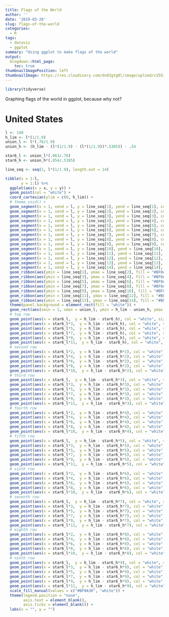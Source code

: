 ```yaml
---
title: Flags of the World
author: ''
date: '2019-03-28'
slug: flags-of-the-world
categories:
  - R
tags:
  - dataviz
  - ggplot
summary: "Using ggplot to make flags of the world"
output:
  blogdown::html_page:
    toc: true
thumbnailImagePosition: left
thumbnailImage: https://res.cloudinary.com/dn83gtg0l/image/upload/v1553842477/national-flags.jpg
---
```


```r
library(tidyverse)
```

Graphing flags of the world in ggplot, because why not?  

# United States 

```r
l <- 140
h_lim <- l*(1/1.9)
union_l <- l*(.76/1.9)
union_h <- (h_lim - (l*(1/1.9) - (l*(1/1.9))*.5385)) - .54

star6_l <- union_l*(.063/.76)
star6_h <- union_h*(.054/.5385) 

line_seq <- seq(1, l*(1/1.9), length.out = 14)

tibble(x = 1:l, 
       y = 1:l) %>%
  ggplot(aes(x = x, y = y)) + 
  geom_point(col = "white") + 
  coord_cartesian(ylim = c(0, h_lim)) + 
  # theme_void() + 
  geom_segment(x = 1, xend = l, y = line_seq[1], yend = line_seq[1], col = 'white') +
  geom_segment(x = 1, xend = l, y = line_seq[2], yend = line_seq[2], col = 'white') + 
  geom_segment(x = 1, xend = l, y = line_seq[3], yend = line_seq[3], col = 'white') +
  geom_segment(x = 1, xend = l, y = line_seq[4], yend = line_seq[4], col = 'white') +
  geom_segment(x = 1, xend = l, y = line_seq[5], yend = line_seq[5], col = 'white') +
  geom_segment(x = 1, xend = l, y = line_seq[6], yend = line_seq[6], col = 'white') +
  geom_segment(x = 1, xend = l, y = line_seq[7], yend = line_seq[7], col = 'white') +
  geom_segment(x = 1, xend = l, y = line_seq[8], yend = line_seq[8], col = 'white') +
  geom_segment(x = 1, xend = l, y = line_seq[9], yend = line_seq[9], col = 'white') +
  geom_segment(x = 1, xend = l, y = line_seq[10], yend = line_seq[10], col = 'white') +
  geom_segment(x = 1, xend = l, y = line_seq[11], yend = line_seq[11], col = 'white') +
  geom_segment(x = 1, xend = l, y = line_seq[12], yend = line_seq[12], col = 'white') +
  geom_segment(x = 1, xend = l, y = line_seq[13], yend = line_seq[13], col = 'white') +
  geom_segment(x = 1, xend = l, y = line_seq[14], yend = line_seq[14], col = 'white') +
  geom_ribbon(aes(ymin = line_seq[1], ymax = line_seq[2], fill = "#BF0A30")) +
  geom_ribbon(aes(ymin = line_seq[3], ymax = line_seq[4], fill = "#BF0A30")) +
  geom_ribbon(aes(ymin = line_seq[5], ymax = line_seq[6], fill = "#BF0A30")) +
  geom_ribbon(aes(ymin = line_seq[7], ymax = line_seq[8], fill = "#BF0A30")) +
  geom_ribbon(aes(ymin = line_seq[9], ymax = line_seq[10], fill = "#BF0A30")) +
  geom_ribbon(aes(ymin = line_seq[11], ymax = line_seq[12], fill = "#BF0A30")) +
  geom_ribbon(aes(ymin = line_seq[13], ymax = line_seq[14], fill = "#BF0A30")) +
  theme(panel.background = element_rect(fill = "white")) +
  geom_rect(aes(xmin = 1, xmax = union_l, ymin = h_lim - union_h, ymax = h_lim), fill = "#002868") +
  # top row
  geom_point(aes(x = star6_l,  y = h_lim - star6_h), col = "white", size = 3) +
  geom_point(aes(x = star6_l*3,  y = h_lim - star6_h), col = "white", size = 3) +
  geom_point(aes(x = star6_l*5,  y = h_lim - star6_h), col = "white", size = 3) +
  geom_point(aes(x = star6_l*7,  y = h_lim - star6_h), col = "white", size = 3) +
  geom_point(aes(x = star6_l*9,  y = h_lim - star6_h), col = "white", size = 3) +
  geom_point(aes(x = star6_l*11,  y = h_lim - star6_h), col = "white", size = 3) +
  # second row
  geom_point(aes(x = star6_l*2,  y = h_lim - star6_h*2), col = "white", size = 3) +
  geom_point(aes(x = star6_l*4,  y = h_lim - star6_h*2), col = "white", size = 3) +
  geom_point(aes(x = star6_l*6,  y = h_lim - star6_h*2), col = "white", size = 3) +
  geom_point(aes(x = star6_l*8,  y = h_lim - star6_h*2), col = "white", size = 3) +
  geom_point(aes(x = star6_l*10,  y = h_lim - star6_h*2), col = "white", size = 3) +
  # third row
  geom_point(aes(x = star6_l,  y = h_lim - star6_h*3), col = "white", size = 3) +
  geom_point(aes(x = star6_l*3,  y = h_lim - star6_h*3), col = "white", size = 3) +
  geom_point(aes(x = star6_l*5,  y = h_lim - star6_h*3), col = "white", size = 3) +
  geom_point(aes(x = star6_l*7,  y = h_lim - star6_h*3), col = "white", size = 3) +
  geom_point(aes(x = star6_l*9,  y = h_lim - star6_h*3), col = "white", size = 3) +
  geom_point(aes(x = star6_l*11,  y = h_lim - star6_h*3), col = "white", size = 3) +
  # fourth row
  geom_point(aes(x = star6_l*2,  y = h_lim - star6_h*4), col = "white", size = 3) +
  geom_point(aes(x = star6_l*4,  y = h_lim - star6_h*4), col = "white", size = 3) +
  geom_point(aes(x = star6_l*6,  y = h_lim - star6_h*4), col = "white", size = 3) +
  geom_point(aes(x = star6_l*8,  y = h_lim - star6_h*4), col = "white", size = 3) +
  geom_point(aes(x = star6_l*10,  y = h_lim - star6_h*4), col = "white", size = 3) +
  # fifth row
  geom_point(aes(x = star6_l,  y = h_lim - star6_h*5), col = "white", size = 3) +
  geom_point(aes(x = star6_l*3,  y = h_lim - star6_h*5), col = "white", size = 3) +
  geom_point(aes(x = star6_l*5,  y = h_lim - star6_h*5), col = "white", size = 3) +
  geom_point(aes(x = star6_l*7,  y = h_lim - star6_h*5), col = "white", size = 3) +
  geom_point(aes(x = star6_l*9,  y = h_lim - star6_h*5), col = "white", size = 3) +
  geom_point(aes(x = star6_l*11,  y = h_lim - star6_h*5), col = "white", size = 3) +
  # sixth row
  geom_point(aes(x = star6_l*2,  y = h_lim - star6_h*6), col = "white", size = 3) +
  geom_point(aes(x = star6_l*4,  y = h_lim - star6_h*6), col = "white", size = 3) +
  geom_point(aes(x = star6_l*6,  y = h_lim - star6_h*6), col = "white", size = 3) +
  geom_point(aes(x = star6_l*8,  y = h_lim - star6_h*6), col = "white", size = 3) +
  geom_point(aes(x = star6_l*10,  y = h_lim - star6_h*6), col = "white", size = 3) +
  # seventh row
  geom_point(aes(x = star6_l,  y = h_lim - star6_h*7), col = "white", size = 3) +
  geom_point(aes(x = star6_l*3,  y = h_lim - star6_h*7), col = "white", size = 3) +
  geom_point(aes(x = star6_l*5,  y = h_lim - star6_h*7), col = "white", size = 3) +
  geom_point(aes(x = star6_l*7,  y = h_lim - star6_h*7), col = "white", size = 3) +
  geom_point(aes(x = star6_l*9,  y = h_lim - star6_h*7), col = "white", size = 3) +
  geom_point(aes(x = star6_l*11,  y = h_lim - star6_h*7), col = "white", size = 3) +
  # eighth row
  geom_point(aes(x = star6_l*2,  y = h_lim - star6_h*8), col = "white", size = 3) +
  geom_point(aes(x = star6_l*4,  y = h_lim - star6_h*8), col = "white", size = 3) +
  geom_point(aes(x = star6_l*6,  y = h_lim - star6_h*8), col = "white", size = 3) +
  geom_point(aes(x = star6_l*8,  y = h_lim - star6_h*8), col = "white", size = 3) +
  geom_point(aes(x = star6_l*10,  y = h_lim - star6_h*8), col = "white", size = 3) +
  # ninth row
  geom_point(aes(x = star6_l,  y = h_lim - star6_h*9), col = "white", size = 3) +
  geom_point(aes(x = star6_l*3,  y = h_lim - star6_h*9), col = "white", size = 3) +
  geom_point(aes(x = star6_l*5,  y = h_lim - star6_h*9), col = "white", size = 3) +
  geom_point(aes(x = star6_l*7,  y = h_lim - star6_h*9), col = "white", size = 3) +
  geom_point(aes(x = star6_l*9,  y = h_lim - star6_h*9), col = "white", size = 3) +
  geom_point(aes(x = star6_l*11,  y = h_lim - star6_h*9), col = "white", size = 3) +
  scale_fill_manual(values = c("#BF0A30", "white")) +
  theme(legend.position = "none",
        axis.text = element_blank(),
        axis.ticks = element_blank()) +
  labs(x = "", y = "")


```
